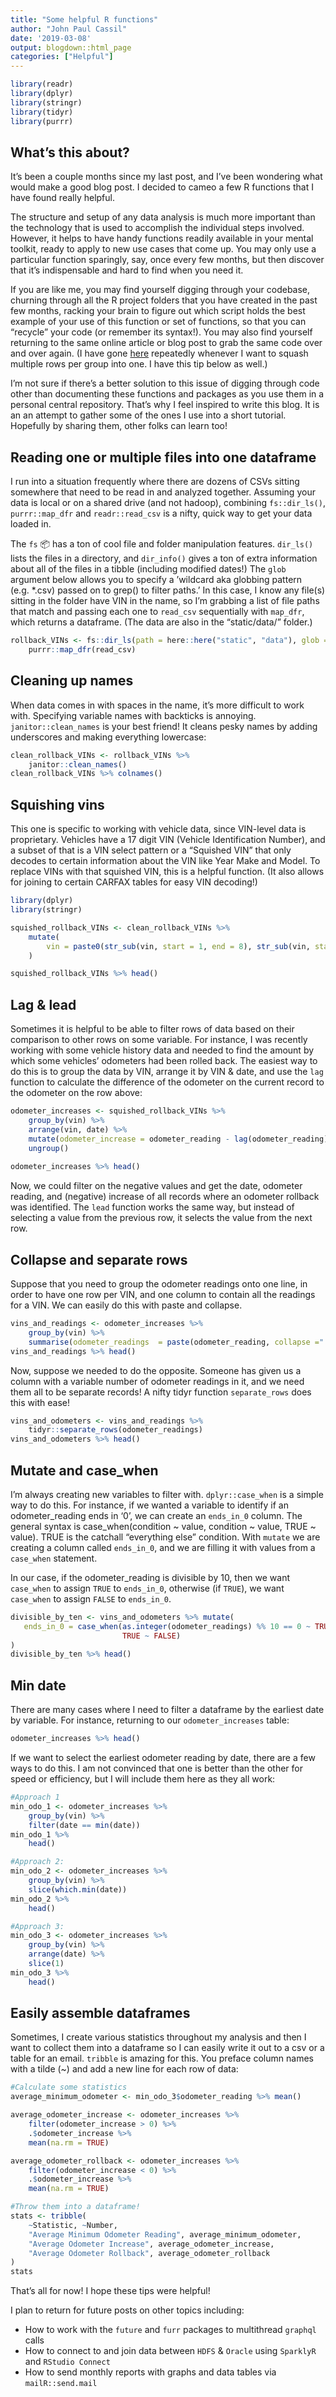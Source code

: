 ```yaml
---
title: "Some helpful R functions"
author: "John Paul Cassil"
date: '2019-03-08'
output: blogdown::html_page
categories: ["Helpful"]
---
```


```r
library(readr)
library(dplyr)
library(stringr)
library(tidyr)
library(purrr)
```


## What's this about?

It's been a couple months since my last post, and I've been wondering what would make a good blog post. I decided to cameo a few R functions that I have found really helpful. 


The structure and setup of any data analysis is much more important than the technology that is used to accomplish the individual steps involved. However, it helps to have handy functions readily available in your mental toolkit, ready to apply to new use cases that come up.  You may only use a particular function sparingly, say, once every few months, but then discover that it's indispensable and hard to find when you need it.  


If you are like me, you may find yourself digging through your codebase, churning through all the R project folders that you have created in the past few months, racking your brain to figure out which script holds the best example of your use of this function or set of functions, so that you can "recycle" your code (or remember its syntax!).  You may also find yourself returning to the same online article or blog post to grab the same code over and over again. (I have gone [here](https://markhneedham.com/blog/2015/06/27/r-dplyr-squashing-multiple-rows-per-group-into-one/) repeatedly whenever I want to squash multiple rows per group into one. I have this tip below as well.)


I'm not sure if there's a better solution to this issue of digging through code other than documenting these functions and packages as you use them in a personal central repository.  That's why I feel inspired to write this blog.  It is an an attempt to gather some of the ones I use into a short tutorial.  Hopefully by sharing them, other folks can learn too!


## Reading one or multiple files into one dataframe

I run into a situation frequently where there are dozens of CSVs sitting somewhere that need to be read in and analyzed together.  Assuming your data is local or on a shared drive (and not hadoop), combining `fs::dir_ls()`,  `purrr::map_dfr` and `readr::read_csv` is a nifty, quick way to get your data loaded in.  


The `fs` 📦 has a ton of cool file and folder manipulation features.  `dir_ls()` lists the files in a directory, and `dir_info()` gives a ton of extra information about all of the files in a tibble (including modified dates!)  The `glob` argument below allows you to specify a 'wildcard aka globbing pattern (e.g. *.csv) passed on to grep() to filter paths.'  In this case, I know any file(s) sitting in the folder have VIN in the name, so I'm grabbing a list of file paths that match and passing each one to `read_csv` sequentially with `map_dfr`, which returns a dataframe.  (The data are also in the "static/data/" folder.)


```r
rollback_VINs <- fs::dir_ls(path = here::here("static", "data"), glob = "*VIN*") %>% 
    purrr::map_dfr(read_csv)
```

## Cleaning up names
When data comes in with spaces in the name, it's more difficult to work with.  Specifying variable names with backticks is annoying.  `janitor::clean_names` is your best friend!  It cleans pesky names by adding underscores and making everything lowercase:
```r
clean_rollback_VINs <- rollback_VINs %>% 
    janitor::clean_names()
clean_rollback_VINs %>% colnames()
```

## Squishing vins

This one is specific to working with vehicle data, since VIN-level data is proprietary.  Vehicles have a 17 digit VIN (Vehicle Identification Number), and a subset of that is a VIN select pattern or a "Squished VIN" that only decodes to certain information about the VIN like Year Make and Model.  To replace VINs with that squished VIN, this is a helpful function.  (It also allows for joining to certain CARFAX tables for easy VIN decoding!)

```r
library(dplyr)
library(stringr)

squished_rollback_VINs <- clean_rollback_VINs %>% 
    mutate(
        vin = paste0(str_sub(vin, start = 1, end = 8), str_sub(vin, start = 10, end = 10))
    )

squished_rollback_VINs %>% head()
```

## Lag & lead

Sometimes it is helpful to be able to filter rows of data based on their comparison to other rows on some variable.  For instance, I was recently working with some vehicle history data and needed to find the amount by which some vehicles' odometers had been rolled back.  The easiest way to do this is to group the data by VIN, arrange it by VIN & date, and use the `lag` function to calculate the difference of the odometer on the current record to the odometer on the row above:

```r
odometer_increases <- squished_rollback_VINs %>% 
    group_by(vin) %>% 
    arrange(vin, date) %>% 
    mutate(odometer_increase = odometer_reading - lag(odometer_reading)) %>% 
    ungroup()
    
odometer_increases %>% head()
```

Now, we could filter on the negative values and get the date, odometer reading, and (negative) increase of all records where an odometer rollback was identified. The `lead` function works the same way, but instead of selecting a value from the previous row, it selects the value from the next row.

## Collapse and separate rows

Suppose that you need to group the odometer readings onto one line, in order to have one row per VIN, and one column to contain all the readings for a VIN. We can easily do this with paste and collapse.  

```r
vins_and_readings <- odometer_increases %>% 
    group_by(vin) %>%
    summarise(odometer_readings  = paste(odometer_reading, collapse ="|"))
vins_and_readings %>% head()
```


Now, suppose we needed to do the opposite.  Someone has given us a column with a variable number of odometer readings in it, and we need them all to be separate records!  A nifty tidyr function `separate_rows` does this with ease!

```r
vins_and_odometers <- vins_and_readings %>% 
    tidyr::separate_rows(odometer_readings)
vins_and_odometers %>% head()
```

## Mutate and case_when

I'm always creating new variables to filter with.  `dplyr::case_when` is a simple way to do this. For instance, if we wanted a variable to identify if an odometer_reading ends in '0', we can create an `ends_in_0` column.  The general syntax is case_when(condition ~ value, condition ~ value, TRUE ~ value).  TRUE is the catchall "everything else" condition.  With `mutate` we are creating a column called `ends_in_0`, and we are filling it with values from a `case_when` statement.


In our case, if the odometer_reading is divisible by 10, then we want `case_when` to assign `TRUE` to `ends_in_0`, otherwise (if `TRUE`), we want `case_when` to assign `FALSE` to `ends_in_0`.

```r
divisible_by_ten <- vins_and_odometers %>% mutate(
   ends_in_0 = case_when(as.integer(odometer_readings) %% 10 == 0 ~ TRUE,
                         TRUE ~ FALSE)
)
divisible_by_ten %>% head()

```

## Min date

There are many cases where I need to filter a dataframe by the earliest date by variable.  For instance, returning to our `odometer_increases` table:
```r
odometer_increases %>% head()
```

If we want to select the earliest odometer reading by date, there are a few ways to do this.  I am not convinced that one is better than the other for speed or efficiency, but I will include them here as they all work:
```r
#Approach 1
min_odo_1 <- odometer_increases %>% 
    group_by(vin) %>% 
    filter(date == min(date)) 
min_odo_1 %>% 
    head()
```

```r
#Approach 2:
min_odo_2 <- odometer_increases %>% 
    group_by(vin) %>% 
    slice(which.min(date)) 
min_odo_2 %>% 
    head()
```

```r
#Approach 3:
min_odo_3 <- odometer_increases %>% 
    group_by(vin) %>% 
    arrange(date) %>% 
    slice(1)
min_odo_3 %>% 
    head()
```


## Easily assemble dataframes

Sometimes, I create various statistics throughout my analysis and then I want to collect them into a dataframe so I can easily write it out to a csv or a table for an email.  `tribble` is amazing for this. You preface column names with a tilde (~) and add a new line for each row of data:

```r
#Calculate some statistics
average_minimum_odometer <- min_odo_3$odometer_reading %>% mean()

average_odometer_increase <- odometer_increases %>% 
    filter(odometer_increase > 0) %>% 
    .$odometer_increase %>% 
    mean(na.rm = TRUE)

average_odometer_rollback <- odometer_increases %>% 
    filter(odometer_increase < 0) %>% 
    .$odometer_increase %>% 
    mean(na.rm = TRUE)

#Throw them into a dataframe!
stats <- tribble(
    ~Statistic, ~Number,
    "Average Minimum Odometer Reading", average_minimum_odometer,
    "Average Odometer Increase", average_odometer_increase,
    "Average Odometer Rollback", average_odometer_rollback
)
stats

```

That's all for now!  I hope these tips were helpful!  

I plan to return for future posts on other topics including:

- How to work with the `future` and `furr` packages to multithread `graphql` calls
- How to connect to and join data between `HDFS` & `Oracle` using `SparklyR` and `RStudio Connect`
- How to send monthly reports with graphs and data tables via `mailR::send.mail`